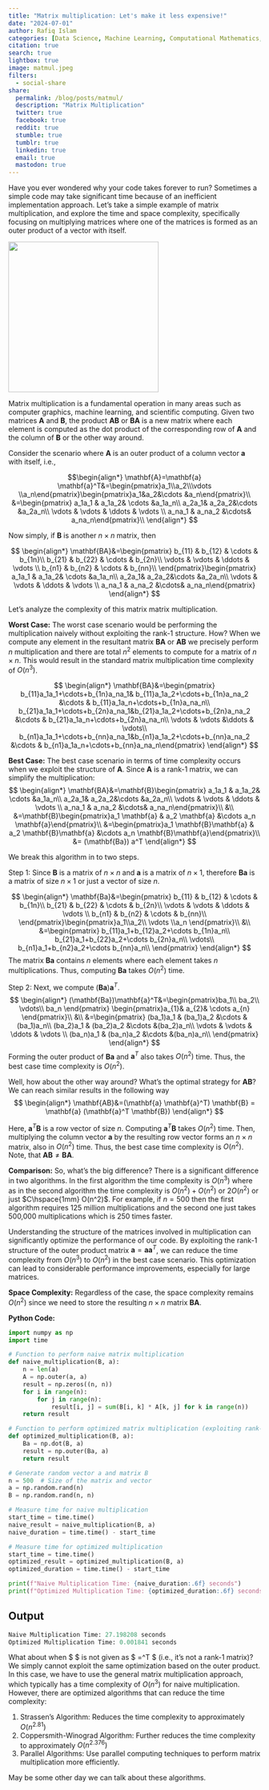 ```yaml
---
title: "Matrix multiplication: Let's make it less expensive!"
date: "2024-07-01"
author: Rafiq Islam
categories: [Data Science, Machine Learning, Computational Mathematics, Algorithmic Complexity]
citation: true
search: true
lightbox: true
image: matmul.jpeg
filters:
  - social-share
share:
  permalink: /blog/posts/matmul/ 
  description: "Matrix Multiplication"
  twitter: true
  facebook: true
  reddit: true
  stumble: true
  tumblr: true
  linkedin: true
  email: true
  mastodon: true
---  
```


Have you ever wondered why your code takes forever to run? Sometimes a simple code may take significant time because of an inefficient implementation approach. Let's take a simple example of matrix multiplication, and explore the time and space complexity, specifically focusing on multiplying matrices where one of the matrices is formed as an outer product of a vector with itself.  

<img src="matmul.jpeg" width=300 height=300>


Matrix multiplication is a fundamental operation in many areas such as computer graphics, machine learning, and scientific computing. Given two matrices $\mathbf{A}$ and $\mathbf{B}$, the product $\mathbf{AB}$ or $\mathbf{BA}$ is a new matrix where each element is computed as the dot product of the corresponding row of $\mathbf{A}$ and the column of $\mathbf{B}$ or the other way around.  

Consider the scenario where  $\mathbf{A}$  is an outer product of a column vector $\mathbf{a}$ with itself, i.e.,

$$\begin{align*}
\mathbf{A}=\mathbf{a} \mathbf{a}^T&=\begin{pmatrix}a_1\\a_2\\\vdots \\a_n\end{pmatrix}\begin{pmatrix}a_1&a_2&\cdots &a_n\end{pmatrix}\\
&=\begin{pmatrix}
a_1a_1 & a_1a_2& \cdots &a_1a_n\\
a_2a_1& a_2a_2&\cdots &a_2a_n\\
\vdots & \vdots & \ddots & \vdots \\
a_na_1 & a_na_2 &\cdots& a_na_n\end{pmatrix}\\
\end{align*}
$$

Now simply, if $\mathbf{B}$  is another $n\times n$ matrix, then  

$$
\begin{align*}
\mathbf{BA}&=\begin{pmatrix}
b_{11} & b_{12} & \cdots & b_{1n}\\
b_{21} & b_{22} & \cdots & b_{2n}\\
\vdots & \vdots & \ddots & \vdots \\
b_{n1} & b_{n2} & \cdots & b_{nn}\\
\end{pmatrix}\begin{pmatrix}
a_1a_1 & a_1a_2& \cdots &a_1a_n\\
a_2a_1& a_2a_2&\cdots &a_2a_n\\
\vdots & \vdots & \ddots & \vdots \\
a_na_1 & a_na_2 &\cdots& a_na_n\end{pmatrix}
\end{align*}
$$  

Let's analyze the complexity of this matrix matrix multiplication.  

**Worst Case:** The worst case scenario would be performing the multiplication naively without exploiting the rank-1 structure. How? When we compute any element in the resultant matrix  $\mathbf{BA}$  or $\mathbf{AB}$ we precisely perform $n$ multiplication and there are total $n^2$ elements to compute for a matrix of $n\times n$. This would result in the standard matrix multiplication time complexity of $O(n^3)$.

$$
\begin{align*}
\mathbf{BA}&=\begin{pmatrix}
b_{11}a_1a_1+\cdots+b_{1n}a_na_1& b_{11}a_1a_2+\cdots+b_{1n}a_na_2 &\cdots &
b_{11}a_1a_n+\cdots+b_{1n}a_na_n\\
b_{21}a_1a_1+\cdots+b_{2n}a_na_1&b_{21}a_1a_2+\cdots+b_{2n}a_na_2 &\cdots &
b_{21}a_1a_n+\cdots+b_{2n}a_na_n\\
\vdots & \vdots &\ddots & \vdots\\ 
b_{n1}a_1a_1+\cdots+b_{nn}a_na_1&b_{n1}a_1a_2+\cdots+b_{nn}a_na_2 &\cdots &
b_{n1}a_1a_n+\cdots+b_{nn}a_na_n\end{pmatrix}
\end{align*}
$$

**Best Case:** The best case scenario in terms of time complexity occurs when we exploit the structure of $\mathbf{A}$. Since $\mathbf{A}$  is a rank-1 matrix, we can simplify the multiplication:
$$
\begin{align*}
\mathbf{BA}&=\mathbf{B}\begin{pmatrix}
a_1a_1 & a_1a_2& \cdots &a_1a_n\\
a_2a_1& a_2a_2&\cdots &a_2a_n\\
\vdots & \vdots & \ddots & \vdots \\
a_na_1 & a_na_2 &\cdots& a_na_n\end{pmatrix}\\
&\\
&=\mathbf{B}\begin{pmatrix}a_1 \mathbf{a} & a_2 \mathbf{a} &\cdots a_n \mathbf{a}\end{pmatrix}\\
&=\begin{pmatrix}a_1 \mathbf{B}\mathbf{a} & a_2 \mathbf{B}\mathbf{a} &\cdots a_n \mathbf{B}\mathbf{a}\end{pmatrix}\\
&= (\mathbf{Ba}) a^T
\end{align*}
$$

We break this algorithm in to two steps.  

Step 1: Since $\mathbf{B}$ is a matrix of $n\times n$ and $\mathbf{a}$ is a matrix of $n\times 1$, therefore  $\mathbf{Ba}$ is a matrix of size $n\times 1$  or just a vector of size $n$. 

$$
\begin{align*}
\mathbf{Ba}&=\begin{pmatrix}
b_{11} & b_{12} & \cdots & b_{1n}\\
b_{21} & b_{22} & \cdots & b_{2n}\\
\vdots & \vdots & \ddots & \vdots \\
b_{n1} & b_{n2} & \cdots & b_{nn}\\
\end{pmatrix}\begin{pmatrix}a_1\\a_2\\ \vdots \\a_n \end{pmatrix}\\
&\\
&=\begin{pmatrix}
    b_{11}a_1+b_{12}a_2+\cdots b_{1n}a_n\\
    b_{21}a_1+b_{22}a_2+\cdots b_{2n}a_n\\
    \vdots\\
    b_{n1}a_1+b_{n2}a_2+\cdots b_{nn}a_n\\
\end{pmatrix}
\end{align*}
$$
The matrix $\mathbf{Ba}$ contains $n$ elements where each element takes $n$ multiplications. Thus, computing $\mathbf{Ba}$ takes $O(n^2)$ time.  

Step 2:</i> Next, we compute $(\mathbf{Ba})\mathbf{a}^T$.  
$$
\begin{align*}
(\mathbf{Ba})\mathbf{a}^T&=\begin{pmatrix}ba_1\\ ba_2\\ \vdots\\ ba_n \end{pmatrix}
\begin{pmatrix}a_{1}& a_{2}& \cdots a_{n} \end{pmatrix}\\
&\\
&=\begin{pmatrix}
(ba_1)a_1 & (ba_1)a_2 &\cdots &(ba_1)a_n\\
(ba_2)a_1 & (ba_2)a_2 &\cdots &(ba_2)a_n\\ 
\vdots & \vdots & \ddots & \vdots \\
(ba_n)a_1 & (ba_n)a_2 &\cdots &(ba_n)a_n\\
\end{pmatrix}
\end{align*}
$$
Forming the outer product of $\mathbf{Ba}$ and $\mathbf{a}^T$ also takes $O(n^2)$ time. Thus, the best case time complexity is $O(n^2)$.  

Well, how about the other way around? What's the optimal strategy for $\mathbf{AB}$? We can reach similar results in the following way
$$
\begin{align*}
\mathbf{AB}&=(\mathbf{a} \mathbf{a}^T) \mathbf{B} = \mathbf{a} (\mathbf{a}^T \mathbf{B})
\end{align*}
$$ 

Here, $\mathbf{a}^T \mathbf{B}$ is a row vector of size $n$. Computing $\mathbf{a}^T \mathbf{B}$ takes $O(n^2)$ time. Then, multiplying the column vector $\mathbf{a}$ by the resulting row vector forms an $n \times n$ matrix, also in $O(n^2)$ time. Thus, the best case time complexity is $O(n^2)$. Note, that $\mathbf{AB}\ne \mathbf{BA}$.

**Comparison:** So, what's the big difference? There is a significant difference in two algorithms. In the first algorithm the time complexity is $O(n^3)$ where as in the second algorithm the time complexity is $O(n^2)+O(n^2)$ or $2O(n^2)$ or just $C\hspace{1mm} O(n^2)$. For example, if $n=500$ then the first algorithm requires 125 million multiplications and the second one just takes 500,000 multiplications which is 250 times faster.  

Understanding the structure of the matrices involved in multiplication can significantly optimize the performance of our code. By exploiting the rank-1 structure of the outer product matrix $\mathbf{a} = \mathbf{a} \mathbf{a}^T$, we can reduce the time complexity from $O(n^3)$ to $O(n^2)$ in the best case scenario. This optimization can lead to considerable performance improvements, especially for large matrices.  

**Space Complexity:** Regardless of the case, the space complexity remains $O(n^2)$ since we need to store the resulting $n \times n$ matrix $\mathbf{BA}$.  

**Python Code:**

```python
import numpy as np
import time

# Function to perform naive matrix multiplication
def naive_multiplication(B, a):
    n = len(a)
    A = np.outer(a, a)
    result = np.zeros((n, n))
    for i in range(n):
        for j in range(n):
            result[i, j] = sum(B[i, k] * A[k, j] for k in range(n))
    return result

# Function to perform optimized matrix multiplication (exploiting rank-1 structure)
def optimized_multiplication(B, a):
    Ba = np.dot(B, a)
    result = np.outer(Ba, a)
    return result

# Generate random vector a and matrix B
n = 500  # Size of the matrix and vector
a = np.random.rand(n)
B = np.random.rand(n, n)

# Measure time for naive multiplication
start_time = time.time()
naive_result = naive_multiplication(B, a)
naive_duration = time.time() - start_time

# Measure time for optimized multiplication
start_time = time.time()
optimized_result = optimized_multiplication(B, a)
optimized_duration = time.time() - start_time

print(f"Naive Multiplication Time: {naive_duration:.6f} seconds")
print(f"Optimized Multiplication Time: {optimized_duration:.6f} seconds")
```  

## Output

```python
Naive Multiplication Time: 27.198208 seconds
Optimized Multiplication Time: 0.001841 seconds
```  

What about when $ \mathbf{A} $ is not given as $ \mathbf{A}=\mathbf{aa}^T $ (i.e., it's not a rank-1 matrix)? We simply cannot exploit the same optimization based on the outer product. In this case, we have to use the general matrix multiplication approach, which typically has a time complexity of $O(n^3)$ for naive multiplication. However, there are optimized algorithms that can reduce the time complexity: 

1. Strassen's Algorithm: Reduces the time complexity to approximately $O(n^{2.81})$  
2. Coppersmith-Winograd Algorithm: Further reduces the time complexity to approximately $O(n^{2.376})$  
3. Parallel Algorithms: Use parallel computing techniques to perform matrix multiplication more efficiently.  

May be some other day we can talk about these algorithms. 



